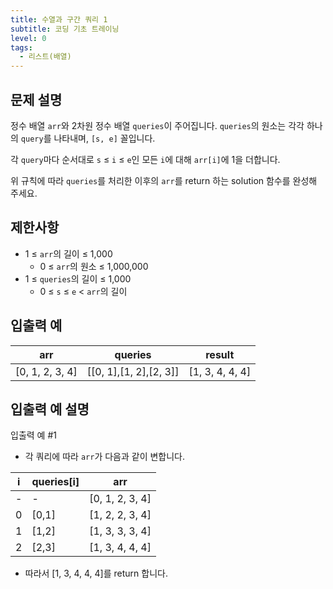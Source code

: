 ```yaml
---
title: 수열과 구간 쿼리 1
subtitle: 코딩 기초 트레이닝
level: 0
tags:
  - 리스트(배열)
---
```


## 문제 설명

정수 배열 `arr`와 2차원 정수 배열 `queries`이 주어집니다. `queries`의 원소는 각각 하나의 `query`를 나타내며, `[s, e]` 꼴입니다.

각 `query`마다 순서대로 `s` ≤ `i` ≤ `e`인 모든 `i`에 대해 `arr[i]`에 1을 더합니다.

위 규칙에 따라 `queries`를 처리한 이후의 `arr`를 return 하는 solution 함수를 완성해 주세요.

## 제한사항

- 1 ≤ `arr`의 길이 ≤ 1,000
  - 0 ≤ `arr`의 원소 ≤ 1,000,000
- 1 ≤ `queries`의 길이 ≤ 1,000
  - 0 ≤ `s` ≤ `e` < `arr`의 길이

## 입출력 예

| arr               | queries                        | result            |
| ----------------- | ------------------------------ | ----------------- |
| \[0, 1, 2, 3, 4\] | \[\[0, 1\],\[1, 2\],\[2, 3\]\] | \[1, 3, 4, 4, 4\] |

## 입출력 예 설명

입출력 예 #1

- 각 쿼리에 따라 `arr`가 다음과 같이 변합니다.

| i   | queries\[i\] | arr               |
| --- | ------------ | ----------------- |
| -   | -            | \[0, 1, 2, 3, 4\] |
| 0   | \[0,1\]      | \[1, 2, 2, 3, 4\] |
| 1   | \[1,2\]      | \[1, 3, 3, 3, 4\] |
| 2   | \[2,3\]      | \[1, 3, 4, 4, 4\] |

- 따라서 \[1, 3, 4, 4, 4\]를 return 합니다.
